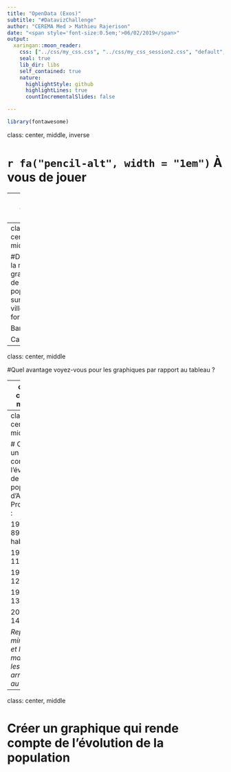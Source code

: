 ```yaml
---
title: "OpenData (Exos)"
subtitle: "#DatavizChallenge"
author: "CEREMA Med > Mathieu Rajerison"
date: "<span style='font-size:0.5em;'>06/02/2019</span>"
output:
  xaringan::moon_reader:
    css: ["../css/my_css.css", "../css/my_css_session2.css", "default", "default-fonts"]
    seal: true
    lib_dir: libs
    self_contained: true
    nature:
      highlightStyle: github
      highlightLines: true
      countIncrementalSlides: false

---
```

```r
library(fontawesome)
```

class: center, middle, inverse

# `r fa("pencil-alt", width = "1em")` À vous de jouer

---
class: center, middle

#Prendre le tableau des populations à Aix en Provence, Marseille et Nice : quelles formes graphiques pourriez-vous utiliser pour la représenter visuellement ?

---
class: center, middle

#Dessiner à la main un graphique de la population sur ces trois villes sous la forme de :

Barres

Camemberts

---
class: center, middle

#Quel avantage voyez-vous pour les graphiques par rapport au tableau ?

---
class: center, middle

#Que préférez-vous : les barres ou camemberts ? Pourquoi ?

---
class: center, middle

# Créer un tableau contenant l'évolution de la population d'Aix en Provence :

1968 : 89566 habitants

1975 : 110659

1990 : 123842

1999 : 134324 

2007 : 143404 

_Repérer le minimum et le maximum, les arrondir au millier_

---
class: center, middle

# Créer un graphique qui rende compte de l'évolution de la population